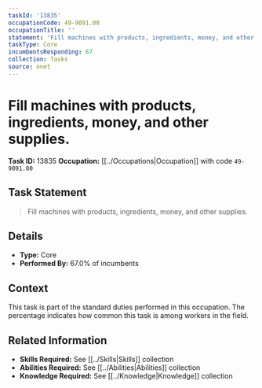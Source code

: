 ```yaml
---
taskId: '13835'
occupationCode: 49-9091.00
occupationTitle: ''
statement: 'Fill machines with products, ingredients, money, and other supplies.'
taskType: Core
incumbentsResponding: 67
collection: Tasks
source: onet
---
```

# Fill machines with products, ingredients, money, and other supplies.

**Task ID:** 13835
**Occupation:** [[../Occupations|Occupation]] with code `49-9091.00`

## Task Statement

> Fill machines with products, ingredients, money, and other supplies.

## Details

- **Type:** Core
- **Performed By:** 67.0% of incumbents

## Context

This task is part of the standard duties performed in this occupation. The percentage indicates how common this task is among workers in the field.

## Related Information

- **Skills Required:** See [[../Skills|Skills]] collection
- **Abilities Required:** See [[../Abilities|Abilities]] collection
- **Knowledge Required:** See [[../Knowledge|Knowledge]] collection
